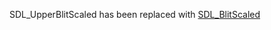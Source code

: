 <!-- pragma section-numbers off -->
<!-- pragma camelcase off -->

SDL_UpperBlitScaled has been replaced with [[SDL_BlitScaled]]

